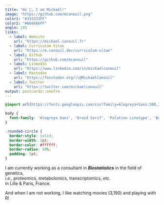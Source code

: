 ```yaml
---
title: "Hi 👋, I am Mickaël!"
image: "https://github.com/mcanouil.png"
color1: "#333333FF"
color2: "#666666FF"
angle: 145
links:
  - label: Website
    url: "https://mickael.canouil.fr"
  - label: Curriculum Vitae
    url: "https://m.canouil.dev/curriculum-vitae"
  - label: Github
    url: "https://github.com/mcanouil"
  - label: LinkedIn
    url: "https://www.linkedin.com/in/mickaelcanouil"
  - label: Mastodon
    url: "https://fosstodon.org/\\@MickaelCanouil"
  - label: Twitter
    url: "https://twitter.com/mickaelcanouil"
output: postcards::onofre
---
```


```css
@import url(https://fonts.googleapis.com/css?family=Alegreya+Sans:300,300i,400,400i,500,500i,700,700i);

body {
  font-family: 'Alegreya Sans', 'Droid Serif', 'Palatino Linotype', 'Book Antiqua', Palatino, 'Microsoft YaHei', 'Songti SC', serif;
}

.rounded-circle {
  border-style: solid;
  border-width: 2pt;
  border-color: #ffffff;
  border-radius: 50%;
  padding: 5pt;
}
```

I am currently working as a consultant in <b><i>Biostatistics</i></b> in the field of genetics,<br>_i.e._, proteomics, metabolomics, transcriptomics, _etc._<br>in Lille & Paris, France.

And when I am not working, I like watching movies (3,190) and playing with R!
